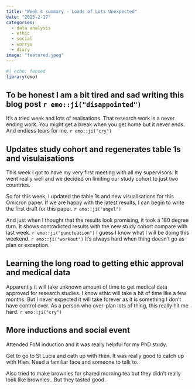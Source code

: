 ```yaml
---
title: "Week 4 summary - Loads of Lots Unexpected"
date: "2023-2-17"
categories: 
  - data analysis
  - ethic 
  - social
  - worrys 
  - diary
image: "featured.jpeg"
---
```


```r
#| echo: fenced
library(emo)
```

## To be honest I am a bit tired and sad writing this blog post `r emo::ji("disappointed")` 

It's a tried week and lots of realisations. That research work is a never ending work. You might get a break when you get home but it never ends. And endless tears for me. `r emo::ji("cry")` 

## Updates study cohort and regenerates table 1s and visulaisations 

This week I got to have my very first meeting with all my supervisors. It went really well and we decided on limiting our study cohort to just two countries. 

So for this week, I updated the table 1s and new visualisations for this Omicron paper. If we are happy with the latest results, I can begin to write the first draft for this paper. `r emo::ji("angel")` 

And just when I thought that the results look promising, it took a 180 degree turn. It shows contradicted results with the new study cohort compare with last week. `r emo::ji("punctuation")` I guess I know what I will be doing this weekend. `r emo::ji("workout")` It's always hard when thing doesn't go as plan or exception. 


## Learning the long road to getting ethic approval and medical data

Apparently it will take unknown amount of time to get medical data approved for research studies. I know ethic will take a bit of time like a few months. But I never expected it will take forever as it is something I don't have control over. As a person who over-plan lots of thing, this really hit me hard. `r emo::ji("cry")` 



## More inductions and social event 

Attended FoM induction and it was really helpful for my PhD study. 

Get to go to St Lucia and cath up with Hien. It was really good to catch up with Hien. Need a familiar face and someone to talk to. 

Also tried to make brownies for shared morning tea but they didn't really look like brownies...But they tasted good.






